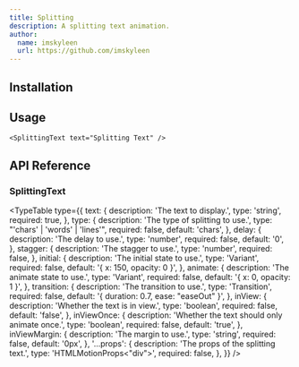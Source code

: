 ```yaml
---
title: Splitting
description: A splitting text animation.
author:
  name: imskyleen
  url: https://github.com/imskyleen
---
```


<ComponentPreview name="demo-primitives-texts-splitting" />

## Installation

<ComponentInstallation name="primitives-texts-splitting" />

## Usage

```tsx
<SplittingText text="Splitting Text" />
```

## API Reference

### SplittingText

<TypeTable
  type={{
    text: {
      description: 'The text to display.',
      type: 'string',
      required: true,
    },
    type: {
      description: 'The type of splitting to use.',
      type: "'chars' | 'words' | 'lines'",
      required: false,
      default: 'chars',
    },
    delay: {
      description: 'The delay to use.',
      type: 'number',
      required: false,
      default: '0',
    },
    stagger: {
      description: 'The stagger to use.',
      type: 'number',
      required: false,
    },
    initial: {
      description: 'The initial state to use.',
      type: 'Variant',
      required: false,
      default: '{ x: 150, opacity: 0 }',
    },
    animate: {
      description: 'The animate state to use.',
      type: 'Variant',
      required: false,
      default: '{ x: 0, opacity: 1 }',
    },
    transition: {
      description: 'The transition to use.',
      type: 'Transition',
      required: false,
      default: '{ duration: 0.7, ease: "easeOut" }',
    },
    inView: {
      description: 'Whether the text is in view.',
      type: 'boolean',
      required: false,
      default: 'false',
    },
    inViewOnce: {
      description: 'Whether the text should only animate once.',
      type: 'boolean',
      required: false,
      default: 'true',
    },
    inViewMargin: {
      description: 'The margin to use.',
      type: 'string',
      required: false,
      default: '0px',
    },
    '...props': {
      description: 'The props of the splitting text.',
      type: 'HTMLMotionProps<"div">',
      required: false,
    },
  }}
/>
